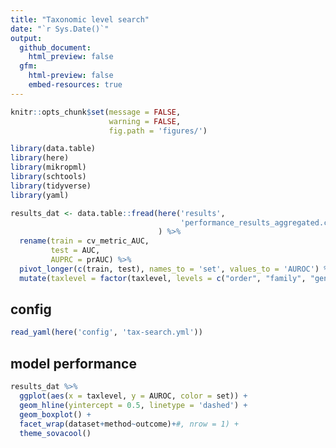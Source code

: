 ```yaml
---
title: "Taxonomic level search"
date: "`r Sys.Date()`"
output: 
  github_document:
    html_preview: false
  gfm:
    html-preview: false
    embed-resources: true
---
```


```r
knitr::opts_chunk$set(message = FALSE,
                      warning = FALSE,
                      fig.path = 'figures/')
```
```r
library(data.table)
library(here)
library(mikropml)
library(schtools)
library(tidyverse)
library(yaml)
```

```r
results_dat <- data.table::fread(here('results', 
                                      'performance_results_aggregated.csv')
                                 ) %>% 
  rename(train = cv_metric_AUC,
         test = AUC,
         AUPRC = prAUC) %>% 
  pivot_longer(c(train, test), names_to = 'set', values_to = 'AUROC') %>% 
  mutate(taxlevel = factor(taxlevel, levels = c("order", "family", "genus", "OTU", 'asv')))
```

## config

```r
read_yaml(here('config', 'tax-search.yml'))
```

## model performance

```r
results_dat %>% 
  ggplot(aes(x = taxlevel, y = AUROC, color = set)) +
  geom_hline(yintercept = 0.5, linetype = 'dashed') +
  geom_boxplot() +
  facet_wrap(dataset+method~outcome)+#, nrow = 1) +
  theme_sovacool()
```

